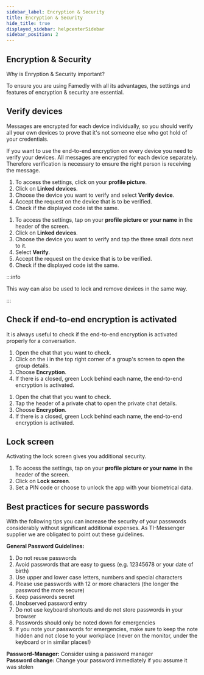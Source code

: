 ```yaml
---
sidebar_label: Encryption & Security
title: Encryption & Security
hide_title: true
displayed_sidebar: helpcenterSidebar
sidebar_position: 2
---
```



<div class="hero hero--primary">
  <div class="container">
    <h2 class="hero__title">Encryption & Security</h2>
    <p class="hero__subtitle">Why is Enryption & Security important?</p>
    <p>To ensure you are using Famedly with all its advantages, the settings and features of encryption & security are essential.</p>
  </div>
</div>

## Verify devices

Messages are encrypted for each device individually, so you should verify all your own devices to prove that it's not someone else who got hold of your credentials.

If you want to use the end-to-end encryption on every device you need to verify your devices. All messages are encrypted for each device separately. Therefore verification is necessary to ensure the right person is receiving the message.

<Tabs>
  <TabItem value="desktop" label="Desktop" default>
  <ol>
    <li>To access the settings, click on your <b>profile picture</b>.</li>
    <li>Click on <b>Linked devices</b>.</li>
    <li>Choose the device you want to verify and select <b>Verify device</b>.</li>
    <li>Accept the request on the device that is to be verified.</li>
    <li>Check if the displayed code ist the same.</li>
  </ol>
  </TabItem>
  <TabItem value="mobile" label="Mobile">
  <ol>
    <li>To access the settings, tap on your <b>profile picture or your name</b> in the header of the screen.</li>
    <li>Click on <b>Linked devices</b>.</li>
    <li>Choose the device you want to verify and tap the three small dots next to it.</li>
    <li>Select <b>Verify</b>.</li>
    <li>Accept the request on the device that is to be verified.</li>
    <li>Check if the displayed code ist the same.</li>
  </ol>
  </TabItem>
</Tabs>

:::info

This way can also be used to lock and remove devices in the same way.

:::

## Check if end-to-end encryption is activated

It is always useful to check if the end-to-end encryption is activated properly for a conversation.

<Tabs>
  <TabItem value="desktop" label="Desktop" default>
  <ol>
    <li>Open the chat that you want to check.</li>
    <li>Click on the i in the top right corner of a group's screen to open the group details.</li>
    <li>Choose <b>Encryption</b>.</li>
    <li>If there is a closed, green Lock behind each name, the end-to-end encryption is activated.</li>
  </ol>
  </TabItem>
  <TabItem value="mobile" label="Mobile">
  <ol>
    <li>Open the chat that you want to check.</li>
    <li>Tap the header of a private chat to open the private chat details.</li>
    <li>Choose <b>Encryption</b>.</li>
    <li>If there is a closed, green Lock behind each name, the end-to-end encryption is activated.</li>
  </ol>
  </TabItem>
</Tabs>

## Lock screen

Activating the lock screen gives you additional security.

<Tabs>
  <TabItem value="mobile" label="Mobile">
  <ol>
    <li>To access the settings, tap on your <b>profile picture or your name</b> in the header of the screen.</li>
    <li>Click on <b>Lock screen</b>.</li>
    <li>Set a PIN code or choose to unlock the app with your biometrical data.</li>
  </ol>
  </TabItem>
</Tabs>

## Best practices for secure passwords

With the following tips you can increase the security of your passwords considerably without
significant additional expenses. As TI-Messenger supplier we are obligated to point out
these guidelines.  

**General Password Guidelines:**  
<ol>
    <li>Do not reuse passwords</li>
    <li>Avoid passwords that are easy to guess (e.g. 12345678 or your date of birth)</li>
    <li>Use upper and lower case letters, numbers and special characters</li>
    <li>Please use passwords with 12 or more characters (the longer the password the more secure)</li>
    <li>Keep passwords secret</li>
    <li>Unobserved password entry</li>
    <li>Do not use keyboard shortcuts and do not store passwords in your browser</li>
    <li>Passwords should only be noted down for emergencies</li>
    <li>If you note your passwords for emergencies, make sure to keep the note hidden and not close to your workplace (never on the monitor, under the keyboard or in similar places!)</li>
</ol> 

**Password-Manager:** Consider using a password manager  
**Password change:** Change your password immediately if you assume it was stolen  
